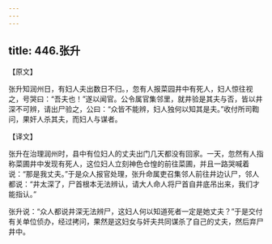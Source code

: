 ```yaml
---
---
---
```

title: 446.张升
---



【原文】

张升知润州日，有妇人夫出数日不归。，忽有人报菜园井中有死人，妇人惊往视之，号哭曰：“吾夫也！”遂以闻官。公令属官集邻里，就井验是其夫与否，皆以井深不可辨，请出尸验之，公曰：“众皆不能辨，妇人独何以知其是夫。”收付所司鞫问，果奸人杀其夫，而妇人与谋者。

【译文】

张升在治理润州时，县中有位妇人的丈夫出门几天都没有回家。一天，忽然有人指称菜圃井中发现有死人，这位妇人立刻神色仓惶的前往菜圃，并且一路哭喊着说：“那是我丈夫。”于是众人报官处理，张升命属吏召集邻人前往井边认尸，邻人都说：“井太深了，尸首根本无法辨认，请大人命人将尸首自井底吊出来，我们才能指认。”

张升说：“众人都说井深无法辨尸，这妇人何以知道死者一定是她丈夫？”于是交付有关单位侦办，经过拷问，果然是这妇女与奸夫共同谋杀了自己的丈夫，然后弃尸井中。